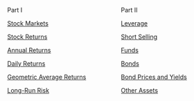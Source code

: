 :::: {.columns}

::: {.column width=50} 
Part I

[Stock Markets](b01-stock-market.html)

[Stock Returns](b02-stock-returns.html)

[Annual Returns](b03-annual-returns.html)

[Daily Returns](b04-daily-returns.html)

[Geometric Average Returns](b05-geometric-average-returns.html)

[Long-Run Risk](b06-long-run-risks.html)
:::

::: {.column width=50}
Part II

[Leverage](c01-leverage.html)

[Short Selling](c02-short-sales.html)

[Funds](c03
-funds.html)

[Bonds](c04-bonds.html)

[Bond Prices and Yields](c05-bond-prices-and-yields.html)

[Other Assets](c06-other-assets.html)



:::

::::
